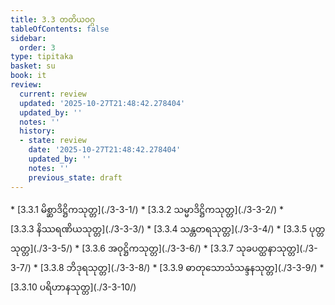 ```yaml
---
title: 3.3 တတိယဝဂ္ဂ
tableOfContents: false
sidebar:
  order: 3
type: tipitaka
basket: su
book: it
review:
  current: review
  updated: '2025-10-27T21:48:42.278404'
  updated_by: ''
  notes: ''
  history:
  - state: review
    date: '2025-10-27T21:48:42.278404'
    updated_by: ''
    notes: ''
    previous_state: draft
---
```



<ReviewStatus review={frontmatter.review} showDetails={true} />

<HypothesisAnnotation frontmatter={frontmatter} />

<DynamicBreadcrumb />



<TableOfContents book="it" section="3.3">
* [3.3.1 မိစ္ဆာဒိဋ္ဌိကသုတ္တ](./3-3-1/)
* [3.3.2 သမ္မာဒိဋ္ဌိကသုတ္တ](./3-3-2/)
* [3.3.3 နိဿရဏိယသုတ္တ](./3-3-3/)
* [3.3.4 သန္တတရသုတ္တ](./3-3-4/)
* [3.3.5 ပုတ္တသုတ္တ](./3-3-5/)
* [3.3.6 အဝုဋ္ဌိကသုတ္တ](./3-3-6/)
* [3.3.7 သုခပတ္ထနာသုတ္တ](./3-3-7/)
* [3.3.8 ဘိဒုရသုတ္တ](./3-3-8/)
* [3.3.9 ဓာတုသောသံသန္ဒနသုတ္တ](./3-3-9/)
* [3.3.10 ပရိဟာနသုတ္တ](./3-3-10/)
</TableOfContents>